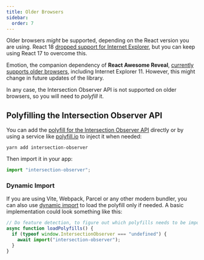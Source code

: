 ```yaml
---
title: Older Browsers
sidebar:
  order: 7
---
```


Older browsers _might_ be supported, depending on the React version you are using. React 18 [dropped support for Internet Explorer](https://reactjs.org/blog/2022/03/08/react-18-upgrade-guide.html#dropping-support-for-internet-explorer), but you can keep using React 17 to overcome this.

Emotion, the companion dependency of **React Awesome Reveal**, [currently supports older browsers](https://emotion.sh/docs/introduction#browser-requirements), including Internet Explorer 11. However, this might change in future updates of the library.

In any case, the Intersection Observer API is not supported on older browsers, so you will need to _polyfill_ it.

## Polyfilling the Intersection Observer API

You can add the [polyfill for the Intersection Observer API](https://www.npmjs.com/package/intersection-observer) directly or by using a service like [polyfill.io](https://polyfill.io/v2/docs) to inject it when needed:

```shell
yarn add intersection-observer
```

Then import it in your app:

```typescript
import "intersection-observer";
```

### Dynamic Import

If you are using Vite, Webpack, Parcel or any other modern bundler, you can also use [dynamic import](https://webpack.js.org/guides/code-splitting/#dynamic-imports) to load the polyfill only if needed. A basic implementation could look something like this:

```typescript
// Do feature detection, to figure out which polyfills needs to be imported
async function loadPolyfills() {
  if (typeof window.IntersectionObserver === "undefined") {
    await import("intersection-observer");
  }
}
```
